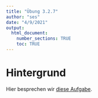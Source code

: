 ```yaml
---
title: "Übung 3.2.7"
author: "ses"
date: "4/9/2021"
output: 
  html_document:
    number_sections: TRUE
    toc: TRUE
---
```



# Hintergrund

Hier besprechen wir [diese Aufgabe](https://openintro-ims.netlify.app/intro-linear-models.html#least-squares-regression-exercises).


